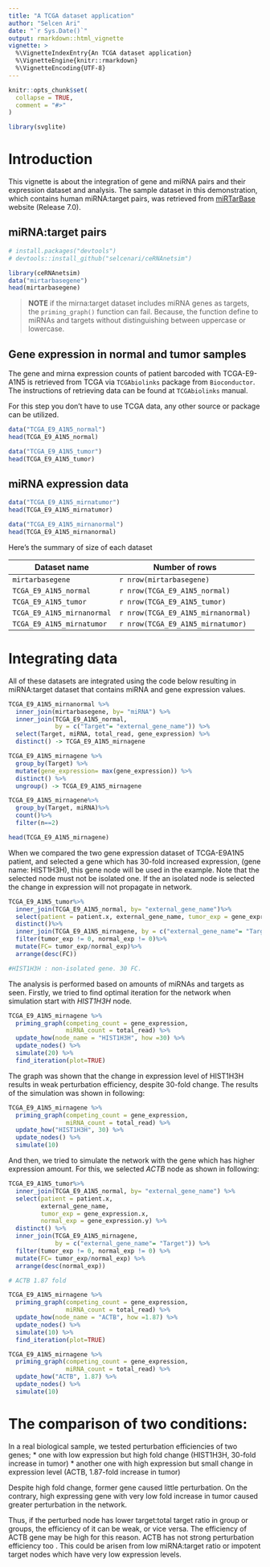 ```yaml
---
title: "A TCGA dataset application"
author: "Selcen Ari"
date: "`r Sys.Date()`"
output: rmarkdown::html_vignette
vignette: >
  %\VignetteIndexEntry{An TCGA dataset application}
  %\VignetteEngine{knitr::rmarkdown}
  %\VignetteEncoding{UTF-8}
---
```


```r
knitr::opts_chunk$set(
  collapse = TRUE,
  comment = "#>"
)
```


```r
library(svglite)
```

# Introduction

This vignette is about the integration of gene and miRNA pairs and their expression dataset and analysis. The sample dataset in this demonstration, which contains human miRNA:target pairs, was retrieved from [miRTarBase](http://mirtarbase.mbc.nctu.edu.tw/php/download.php) website (Release 7.0).

## miRNA:target pairs

```r
# install.packages("devtools")
# devtools::install_github("selcenari/ceRNAnetsim")

library(ceRNAnetsim)
data("mirtarbasegene")
head(mirtarbasegene)
```

> **NOTE** if the mirna:target dataset includes miRNA genes as targets, the `priming_graph()` function can fail. Because, the function define to miRNAs and targets without distinguishing between uppercase or lowercase. 


<!-- #TODO we should fix this issue, labeling "competing" should not be regex based  #TODO priming_graph is fixed, it's not regex based anymore but this issue, miRNA affecting miRNA gene might need care, we should advice user about naming mature miRNA and miRNA gene in a distinguishable way -->

## Gene expression in normal and tumor samples

The gene and mirna expression counts of patient barcoded with TCGA-E9-A1N5 is retrieved from TCGA via `TCGAbiolinks` package from `Bioconductor`. The instructions of retrieving data can be found at `TCGAbiolinks` manual. 

For this step you don't have to use TCGA data, any other source or package can be utilized.

```r
data("TCGA_E9_A1N5_normal")
head(TCGA_E9_A1N5_normal)
```

```r
data("TCGA_E9_A1N5_tumor")
head(TCGA_E9_A1N5_tumor)
```

## miRNA expression data

```r
data("TCGA_E9_A1N5_mirnatumor")
head(TCGA_E9_A1N5_mirnatumor)
```

```r
data("TCGA_E9_A1N5_mirnanormal")
head(TCGA_E9_A1N5_mirnanormal)
```

Here's the summary of size of each dataset

|Dataset name| Number of rows |
|------------|----------------|
| `mirtarbasegene`           | `r nrow(mirtarbasegene)`           |
| `TCGA_E9_A1N5_normal`      | `r nrow(TCGA_E9_A1N5_normal)`      |
| `TCGA_E9_A1N5_tumor`       | `r nrow(TCGA_E9_A1N5_tumor)`       |
| `TCGA_E9_A1N5_mirnanormal` | `r nrow(TCGA_E9_A1N5_mirnanormal)` |
| `TCGA_E9_A1N5_mirnatumor`  | `r nrow(TCGA_E9_A1N5_mirnatumor)`  |

# Integrating data

All of these datasets are integrated using the code below resulting in  miRNA:target dataset that contains miRNA and gene expression values.

```r
TCGA_E9_A1N5_mirnanormal %>%
  inner_join(mirtarbasegene, by= "miRNA") %>%
  inner_join(TCGA_E9_A1N5_normal, 
             by = c("Target"= "external_gene_name")) %>%
  select(Target, miRNA, total_read, gene_expression) %>%
  distinct() -> TCGA_E9_A1N5_mirnagene
```


```r

TCGA_E9_A1N5_mirnagene %>%    
  group_by(Target) %>%        
  mutate(gene_expression= max(gene_expression)) %>%
  distinct() %>%
  ungroup() -> TCGA_E9_A1N5_mirnagene

TCGA_E9_A1N5_mirnagene%>%
  group_by(Target, miRNA)%>%
  count()%>%
  filter(n==2)
```

<!-- #TODO in the code above what is the purpose of TCGA_E9_A1N5_mirnagene %>% group_by(Target) %>% mutate(gene_expression= max(gene_expression)) %>% distinct() %>% ungroup() , are there multiple expressions per gene/miRNA--> 
<!-- yes, I also did not understand why it occur, when I processed the dataset. In chunk 9, you can see that dataset contains 2 expression values for 3 genes. If you have an advice, I can try. -->

```r
head(TCGA_E9_A1N5_mirnagene)
```

When we compared the two gene expression dataset of TCGA-E9A1N5 patient, and selected a gene which has 30-fold increased expression, (gene name: HIST1H3H), this gene node will be used in the example. Note that the selected node must not be isolated one. If the an isolated node is selected the change in expression will not propagate in network. <!-- #TODO the code below can be archived in another file, and code should also be improved since it does not check isolation -->

```r
TCGA_E9_A1N5_tumor%>%
  inner_join(TCGA_E9_A1N5_normal, by= "external_gene_name")%>%
  select(patient = patient.x, external_gene_name, tumor_exp = gene_expression.x, normal_exp = gene_expression.y)%>%
  distinct()%>%
  inner_join(TCGA_E9_A1N5_mirnagene, by = c("external_gene_name"= "Target"))%>%
  filter(tumor_exp != 0, normal_exp != 0)%>%
  mutate(FC= tumor_exp/normal_exp)%>%
  arrange(desc(FC))

#HIST1H3H : non-isolated gene. 30 FC.
```

<!-- #TODO table has many genes which have gene expression==1, there might be some cleaning done before using the expression datasets. Through simulation or statistics we can determine a threshold, say FPKM 10, and below that number can be considered not expressed -->

The analysis is performed based on amounts of miRNAs and targets as seen. Firstly, we tried to find optimal iteration for the network when simulation start with *HIST1H3H* node.

```r
TCGA_E9_A1N5_mirnagene %>% 
  priming_graph(competing_count = gene_expression, 
                miRNA_count = total_read) %>% 
  update_how(node_name = "HIST1H3H", how =30) %>% 
  update_nodes() %>% 
  simulate(20) %>% 
  find_iteration(plot=TRUE)
```

The graph was shown that the change in expression level of HIST1H3H results in weak perturbation efficiency, despite 30-fold change. The results of the simulation was shown in following:

```r
TCGA_E9_A1N5_mirnagene %>%
  priming_graph(competing_count = gene_expression, 
                miRNA_count = total_read) %>%
  update_how("HIST1H3H", 30) %>%
  update_nodes() %>%
  simulate(10)
```


And then, we tried to simulate the network with the gene which has higher expression amount. For this, we selected *ACTB* node as shown in following:
<!-- #TODO as for HIST1H3H code, they can be archived somewhere else -->

```r
TCGA_E9_A1N5_tumor%>%
  inner_join(TCGA_E9_A1N5_normal, by= "external_gene_name") %>%
  select(patient = patient.x, 
         external_gene_name, 
         tumor_exp = gene_expression.x, 
         normal_exp = gene_expression.y) %>%
  distinct() %>%
  inner_join(TCGA_E9_A1N5_mirnagene, 
             by = c("external_gene_name"= "Target")) %>%
  filter(tumor_exp != 0, normal_exp != 0) %>%
  mutate(FC= tumor_exp/normal_exp) %>%
  arrange(desc(normal_exp))

# ACTB 1.87 fold
```


```r
TCGA_E9_A1N5_mirnagene %>% 
  priming_graph(competing_count = gene_expression, 
                miRNA_count = total_read) %>% 
  update_how(node_name = "ACTB", how =1.87) %>% 
  update_nodes() %>% 
  simulate(10) %>% 
  find_iteration(plot=TRUE)
```


```r
TCGA_E9_A1N5_mirnagene %>%
  priming_graph(competing_count = gene_expression, 
                miRNA_count = total_read) %>%
  update_how("ACTB", 1.87) %>%
  update_nodes() %>%
  simulate(10)
```

<!-- #TODO what is the conclusion or point of the output table of simulate? -->

<!-- #TODO we are talking about perturbation efficiencies of these two genes, so we should print out their calc_perturb results -->

# The comparison of two conditions:

In a real biological sample, we tested perturbation efficiencies of two genes;
* one with low expression but high fold change (HIST1H3H, 30-fold increase in tumor) 
* another one with high expression but small change in expression level (ACTB, 1.87-fold increase in tumor)

Despite high fold change, former gene caused little perturbation. On the contrary, high expressing gene with very low fold increase in tumor caused greater perturbation in the network.

Thus, if the perturbed node has lower target:total target ratio in group or groups, the efficiency of it can be weak, or vice versa. The efficiency of ACTB gene may be high for this reason. ACTB has not strong perturbation efficiency too <!-- #TODO is perturb efficiency high or not? -->. This could be arisen from low miRNA:target ratio or impotent <!-- #TODO important?--> target nodes which have very low expression levels.
